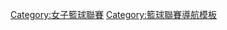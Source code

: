 {{Navbox
| name      = 女子職業籃球聯賽
| title     = 女子職業[[篮球]]聯賽
| state     = {{{state|autocollapse}}}
| bodyclass = hlist

| groupstyle = border-right:0.5em solid; padding-right: 0.5em; line-height: 1em;
| group1style = border-color: #999999
| group2style = border-color: #fd3c50
| group3style = border-color: #ffcc00
| group4style = border-color: #3399cc
| group5style = border-color: #009933
| above = 
: [[国际篮球联合会]]
<!--
: [[FIBA Women's World League|Women's World League]] (defunct)
: [[:Category:Women's basketball leagues|Other leagues]]
-->

| group1 = [[非洲篮球协会|非洲]]
| list1  = 
* [[Algerian Women's Basketball Championship|Algeria]]
* [[Angola Women's Basketball League|Angola]]
* [[Beninese Women's Basketball Championship|Benin]]
* [[Botswana Women's Basketball Championship|Botswana]]
* [[Burkinabe Women's Basketball Championship|Burkina Faso]]
* [[Burundian Women's Basketball Championship|Burundi]]
* [[Cameroonian Women's Basketball Championship|Cameroon]]
* [[Cape Verdean Women's Basketball Championship|Cape Verde]]
* [[Central African Women's Division I Basketball League|Central African Republic]]
* [[Chadian Women's Basketball Championship|Chad]]
* [[DR Congolese Women's Basketball Championship|DR Congo]]
* [[Egyptian Women's Basketball Championship|Egypt]]
* [[Gabonese Women's Basketball Championship|Gabon]]
* [[Gambian Women's Basketball Championship|Gambia]]
* [[Ghanian Women's Basketball Championship|Ghana]]
* [[Ivorian Women's Basketball Championship|Ivory Coast]]
* [[Kenyan Women's Basketball Championship|Kenya]]
* [[Lesotho Women's Basketball Championship|Lesotho]]
* [[Liberian Women's Basketball Championship|Liberia]]
* [[Libyan Women's Basketball Championship|Libya]]
* [[Madagascar Women's Basketball Championship|Madagascar]]
* [[Moroccan Women's Basketball Championship|Morocco]]
* [[Mozambican Women's Division I Basketball League|Mozambique]]
* [[Namibian Women's Basketball Championship|Namibia]]
* [[Nigerian Women's Premier League (basketball)|Nigeria]]
* [[Premier Women's Basketball League (South Africa)|South Africa]]
* [[Senegalese Women's Division I Basketball League|Senegal]]
* [[Seychellois Women's Basketball Championship|Seychelles]]
* [[Swazi Women's Basketball Championship|Swaziland]]
* [[Tunisian Women's Division I Basketball League|Tunisia]]
* [[Ugandan Women's Division I Basketball League|Uganda]]
* [[Zimbabwean Women's Division I Basketball League|Zimbabwe]]

| group2 = [[美洲篮球协会|美洲]]
| list2  = 
<!--
* [[Women's Liga Nacional de Básquet|Argentina]]
* [[Women's Novo Basquete Brasil|Brazil]]
* [[Women's National Basketball League of Canada|Canada]]
* [[Women's Liga Nacional Movistar|Chile]]
* [[Women's Baloncesto Profesional Colombiano|Colombia]]
* [[Women's Costa Rican Basketball League|Costa Rica]]
* [[Women's Liga Superior de Baloncesto|Cuba]]
* [[Women's Dominican Basketball League|Dominica]]
* [[Women's Liga Nacional de Baloncesto|Dominican Republic]]
* [[Women's Ecuadorian Metropolitan Basketball League|Ecuador]]
* [[Women's Mexican Basketball League|Mexico]]
* [[Women's Paraguayan Metropolitan Basketball League|Paraguay]]
* [[Women's Peruan Metropolitan Basketball League|Peru]]
* [[Women's Baloncesto Superior Nacional|Puerto Rico]]
-->
* [[WNBA|美國]]
<!--
** U.S. Minor: [[Women's Blue Chip Basketball League|WBCBL]]
** [[NCAA Division I Women's Basketball Tournament|NCAA]]
** [[Women's National Invitation Tournament|WNIT]]
* [[Women's Liga Uruguaya de Basketball|Uruguay]]
* [[Women's Liga Profesional de Baloncesto|Venezuela]]
-->

| group3 = [[亞洲籃球總會|亞洲]]
| list3  = 
<!--* [[Women's Bahrain Basketball Association|Bahrain]]-->
* [[中国女子篮球联赛|中国]]
* [[香港籃球聯賽|香港]]
<!--
* [[Indian National Basketball Championship for Women|India]]
* [[Women's National Basketball League (Indonesia)|Indonesia]]
* [[Iranian Women's Basketball Super League|Iran]]
* [[Iraqi Women's Division I Basketball League|Iraq]]
-->
* [[日本女子籃球聯盟|日本]]
<!--
* [[Women's Jordanian Premier Basketball League|Jordan]]
* [[Women's Kazakh National League|Kazakhstan]]
* [[Women's Kyrgyzstani National League|Kyrgyzstan]]
* [[Women's Kuwaiti Division I Basketball League|Kuwait]]
* [[Lebanese Basketball League|Lebanon]]
* [[Women's National Basketball League (Malaysia)|Malaysia]]
* [[Women's Mongolian National League|Mongolia]]
* [[Women's Philippine Basketball League|Philippines]]
* [[Women's Palestines Basketball League|Palestine]]
* [[Women's Oman Basketball League|Oman]]
* [[Women's Qatari Basketball League|Qatar]]
* [[Women's Saudi Premier League (basketball)|Saudi Arabia]]
* [[Women's Singapores Basketball League|Singapore]]
-->
* [[韓國女子籃球聯賽|韓國]]
<!--* [[Women's Syrian Basketball League|Syria]]-->
* [[女子超級籃球聯賽|台灣]]
<!--
* [[Women's Thailand Basketball League|Thailand]]
* [[Women's UAE Basketball League|United-Arab-Emirates]]
-->

| group4 = [[欧洲篮球协会|欧洲]]
| list4  = 
* [[Albanian A-1 League (Women)|Albania]]
* [[Armenian Women's Basketball Bundesliga|Armenia]]
* [[Austrian Women's Basketball Bundesliga|Austria]]
* [[Belarusian Women's Premier League (basketball)|Belarus]]
* [[Belgian Women's Basketball League|Belgium]]
* [[Basketball Championship of Bosnia and Herzegovina (Women)|Bosnia and Herzegovina]]
* [[Bulgarian Women's Basketball Championship|Bulgaria]]
* [[Croatian Women's Basketball League|Croatia]]
* [[Cyprus Women's Basketball Division A|Cyprus]]
* [[Czech Women's Basketball League|Czech Republic]]
* [[Dameligaen|Denmark]]
* [[Women's Korvpalli Meistriliiga|Estonia]]
* [[Naisten Korisliiga|Finland]]
* [[Ligue Féminine de Basketball|France]]
* [[Georgian Women's Superliga|Georgia]]
* [[Damen-Basketball-Bundesliga|Germany]]
* [[Greek Women's Basketball League|Greece]]
** [[A2 Ethniki Women's Basketball|2nd division]]
* [[Nemzeti Bajnokság I/A (women's basketball)|Hungary]]
* [[Premier league women|Iceland]]
* [[Women's Superleague (Ireland)|Ireland]]
* [[Israeli Female Basketball Premier League|Israel]]
* [[Serie A1 (women's basketball)|Italy]]
* [[LSBL Championships|Latvia]]
* [[Lithuanian Women's Basketball League|Lithuania]]
* [[Diekirch Women's League|Luxembourg]]
* [[ETC Women's Superleague|Kosovo]]
* [[Maltese Women's Basketball League|Malta]]
* [[Moldovan Women's Basketball League|Moldavia]]
* [[First Women's Basketball League of Macedonia|Macedonia]]
* [[First А Women's Basketball League of Montenegro|Montenegro]]
* [[Dutch Women's Basketball League|Netherlands]]
* [[Women's BLNO|Norway]]
* [[Basket Liga Kobiet|Poland]]
* [[Liga Feminina de Basquetebol|Portugal]]
* [[Liga Națională (women's basketball)|Romania]]
* [[Russian Women's Basketball Premier League|Russia]]
* [[First Women's Basketball League of Serbia|Serbia]]
* [[Slovak Women's Basketball Extraliga|Slovakia]]
* [[Slovenian Women's Basketball League|Slovenia]]
* [[Liga Femenina de Baloncesto|Spain]]
** [[Liga Femenina 2 de Baloncesto|2nd division]]
** [[Catalonian Women's Basketball Championship|Catalonia]]
* [[Basketligan dam|Sweden]]
* [[Women's Ligue Nationale de Basketball (Switzerland)|Switzerland]]
* [[Turkish Women's Basketball League|Turkey]]
* [[Ukrainian Women's Basketball SuperLeague|Ukraine]]
* [[Women's British Basketball League|United Kingdom]]
*: [[English Women's Basketball League|England]]
*: [[Scottish Women's National League|Scotland]]

| group5 = [[大洋洲篮球协会|大洋洲]]
| list5  = 
* [[Women's National Basketball League|Australia]]
* [[Women's Fijian Basketball League|Fiji]]
* [[Women's National Basketball League (New Zealand)|New Zealand]]

| group6 = [[国际篮球联合会|国际比賽]]
| list6  = {{navbox subgroup

| group1 = 非洲
| list1  = 
* ''[[FIBA Africa Women's Clubs Champions Cup|African Champions Cup]]''
* [[Arab Women's Club Basketball Championship|Arab Club Championship]]

| group2 = 美洲
| list2  = 
* ''[[South American Club Championships Basketball (Women)|South American Club Championships]]''

| group3 = 欧洲
| list3  = 
* ''[[EuroLeague Women]]''
* ''[[EuroCup Women]]''
* ''[[FIBA Europe SuperCup Women|SuperCup Women]]''
* [[WABA League|Adriatic League]]
* [[Baltic Women's Basketball League|Baltic League]]
* [[Central Europe Women's League|Central Europe League]]
* [[Eastern European Women's Basketball League|Eastern European League]]
}}

| group7 = Defunct leagues
| list7  = {{navbox subgroup

| group1 = 欧洲
| list1  = 
* ''[[Ronchetti Cup]]''
* ''[[Vojko Herksel Cup]]''
* ''[[Middle European League]]''
* ''[[WBFAL|Adriatic Friendly League]]''
* [[Czechoslovak Women's Basketball Championship|Czechoslovakia]]
* [[GDR championship women's basketball|East Germany]]
* [[Soviet Women's Basketball Championship|Soviet Union]]
* [[First Women's Basketball League of Serbia and Montenegro|Serbia and Montenegro]]
* [[Yugoslav Women's Basketball League|Yugoslavia]]
* [[British Women's Basketball Championship|United Kingdom (old league)]]
}}
}}<noinclude>
[[Category:女子籃球聯賽]]
[[Category:籃球聯賽導航模板]]
</noinclude>